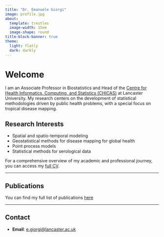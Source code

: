 ```yaml
---
title: "Dr. Emanuele Giorgi"
image: profile.jpg
about:
  template: trestles
  image-width: 15em
  image-shape: round
title-block-banner: true
theme:
  light: flatly
  dark: darkly
---
```


# Welcome

I am an Associate Professor in Biostatistics and Head of the [Centre for Health Informatics, Computing, and Statistics (CHICAS)](https://chicas.lancaster-university.uk/) at Lancaster University. My research centers on the development of statistical methodologies driven by public health problems, with a special focus on tropical disease mapping.

## Research Interests

-   Spatial and spatio-temporal modeling\
-   Geostatistical methods for disease mapping for global health\
-   Point process models
-   Statistical methods for serological data

For a comprehensive overview of my academic and professional journey, you can access my [full CV](CV_EGiorgi.pdf).

------------------------------------------------------------------------

## Publications

You can find my full list of publications [here](https://www.lancaster.ac.uk/dsi/about-us/members/emanuele-giorgi2)

------------------------------------------------------------------------

## Contact

-   **Email**: [e.giorgi\@lancaster.ac.uk](mailto:e.giorgi@lancaster.ac.uk)
